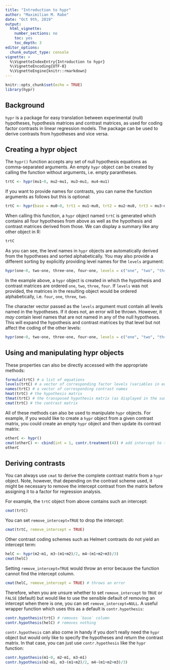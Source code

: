 ```yaml
---
title: "Introduction to hypr"
author: "Maximilian M. Rabe"
date: "Oct 9th, 2019"
output:
  html_vignette:
    number_sections: no
    toc: yes
    toc_depth: 3
editor_options: 
  chunk_output_type: console
vignette: >
  %\VignetteIndexEntry{Introduction to hypr}
  %\VignetteEncoding{UTF-8}
  %\VignetteEngine{knitr::rmarkdown}
---
```


```r
knitr::opts_chunk$set(echo = TRUE)
library(hypr)
```

## Background

`hypr` is a package for easy translation between experimental (null) hypotheses, hypothesis matrices and contrast matrices, as used for coding factor contrasts in linear regression models. The package can be used to derive contrasts from hypotheses and vice versa.

## Creating a hypr object

The `hypr()` function accepts any set of null hypothesis equations as comma-separated arguments. An empty `hypr` object can be created by calling the function without arguments, i.e. empty parantheses.

```r
trtC <- hypr(mu1~0, mu2~mu1, mu3~mu1, mu4~mu1)
```

If you want to provide names for contrasts, you can name the function arguments as follows but this is optional:

```r
trtC <- hypr(base = mu0~0, trt1 = mu1~mu0, trt2 = mu2~mu0, trt3 = mu3~mu0)
```


When calling this function, a `hypr` object named `trtC` is generated which contains all four hypotheses from above as well as the hypothesis and contrast matrices derived from those. We can display a summary like any other object in R:

```r
trtC
```

As you can see, the level names in `hypr` objects are automatically derived from the hypotheses and sorted alphabetically. You may also provide a different sorting by explicitly providing level names for the `levels` argument:

```r
hypr(one~0, two~one, three~one, four~one, levels = c("one", "two", "three", "four"))
```

In the example above, a `hypr` object is created in which the hypothesis and contrast matrices are ordered `one`, `two`, `three`, `four`. If `levels` was not provided, the matrices in the resulting object would be ordered alphabetically, i.e. `four`, `one`, `three`, `two`.

The character vector passed as the `levels` argument must contain all levels named in the hypotheses. If it does not, an error will be thrown. However, it *may* contain level names that are not named in any of the null hypotheses. This will expand the hypothesis and contrast matrices by that level but not affect the coding of the other levels:

```r
hypr(one~0, two~one, three~one, four~one, levels = c("one", "two", "three", "four", "five"))
```

## Using and manipulating hypr objects

These properties can also be directly accessed with the appropriate methods:

```r
formula(trtC) # a list of equations
levels(trtC) # a vector of corresponding factor levels (variables in equations)
names(trtC) # a vector of corresponding contrast names
hmat(trtC) # the hypothesis matrix
thmat(trtC) # the transposed hypothesis matrix (as displayed in the summary)
cmat(trtC) # the contrast matrix
```

All of these methods can also be used to manipulate `hypr` objects. For example, if you would like to create a `hypr` object from a given contrast matrix, you could create an empty `hypr` object and then update its contrast matrix:

```r
otherC <- hypr()
cmat(otherC) <- cbind(int = 1, contr.treatment(4)) # add intercept to treatment contrast
otherC
```

## Deriving contrasts

You can always use `cmat` to derive the complete contrast matrix from a `hypr` object. Note, however, that depending on the contrast scheme used, it might be necessary to remove the intercept contrast from the matrix before assigning it to a factor for regression analysis.

For example, the `trtC` object from above contains such an intercept:

```r
cmat(trtC)
```

You can set `remove_intercept=TRUE` to drop the intercept:

```r
cmat(trtC, remove_intercept = TRUE)
```

Other contrast coding schemes such as Helmert contrasts do not yield an intercept term:

```r
helC <- hypr(m2~m1, m3~(m1+m2)/2, m4~(m1+m2+m3)/3)
cmat(helC)
```

Setting `remove_intercept=TRUE` would throw an error because the function cannot find the intercept column.

```r
cmat(helC, remove_intercept = TRUE) # throws an error
```

Therefore, when you are unsure whether to set `remove_intercept` to `TRUE` or `FALSE` (default) but would like to use the sensible default of removing an intercept when there is one, you can set `remove_intercept=NULL`. A useful wrapper function which uses this as a default is `contr.hypothesis`:

```r
contr.hypothesis(trtC) # removes `base` column
contr.hypothesis(helC) # removes nothing
```

`contr.hypothesis` can also come in handy if you don't really need the `hypr` object but would only like to specify the hypotheses and return the contrast matrix. In that case, you can just use `contr.hypothesis` like the `hypr` function:

```r
contr.hypothesis(m1~0, m2~m1, m3~m1)
contr.hypothesis(m2~m1, m3~(m1+m2)/2, m4~(m1+m2+m3)/3)
```


